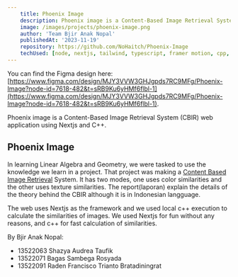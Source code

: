 ```yaml
---
    title: Phoenix Image
    description: Phoenix image is a Content-Based Image Retrieval System (CBIR)
    image: /images/projects/phoenix-image.png
    author: 'Team Bjir Anak Nopal'
    publishedAt: '2023-11-19'
    repository: https://github.com/NoHaitch/Phoenix-Image
    techUsed: [node, nextjs, tailwind, typescript, framer motion, cpp, express, web, figma]
---
```


You can find the Figma design here: [https://www.figma.com/design/MJY3VVW3GHJgpds7RC9MFg/Phoenix-Image?node-id=7618-482&t=sRB9Ku6yHMf6flbl-1](https://www.figma.com/design/MJY3VVW3GHJgpds7RC9MFg/Phoenix-Image?node-id=7618-482&t=sRB9Ku6yHMf6flbl-1).

Phoenix image is a Content-Based Image Retrieval System (CBIR) web application using Nextjs and C++.


## Phoenix Image 

In learning Linear Algebra and Geometry, we were tasked to use the knowledge we learn in a project. 
That project was making a [Content Based Image Retrieval](https://en.wikipedia.org/wiki/Content-based_image_retrieval) System.
It has two modes, one uses color similarities and the other uses texture similarities. The report(laporan) explain the details 
of the theory behind the CBIR although it is in Indonesian langguage.

The web uses Nextjs as the framework and we used local c++ execution to calculate the similarities of images.
We used Nextjs for fun without any reasons, and c++ for fast calculation of similarities.


By Bjir Anak Nopal:
- 13522063 Shazya Audrea Taufik
- 13522071 Bagas Sambega Rosyada
- 13522091 Raden Francisco Trianto Bratadiningrat